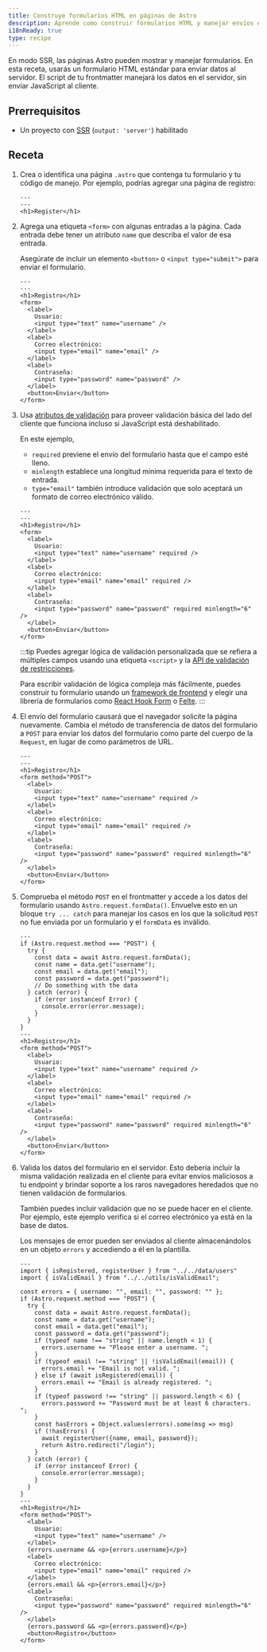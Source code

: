 ```yaml
---
title: Construye formularios HTML en páginas de Astro
description: Aprende como construir formularios HTML y manejar envíos en tu frontmatter.
i18nReady: true
type: recipe
---
```


En modo SSR, las páginas Astro pueden mostrar y manejar formularios. En esta receta, usarás un formulario HTML estándar para enviar datos al servidor. El script de tu frontmatter manejará los datos en el servidor, sin enviar JavaScript al cliente.


## Prerrequisitos
- Un proyecto con [SSR](/es/guides/server-side-rendering/) (`output: 'server'`) habilitado

## Receta

1. Crea o identifica una página `.astro` que contenga tu formulario y tu código de manejo. Por ejemplo, podrías agregar una página de registro:

    ```astro title="src/pages/register.astro"
    ---
    ---
    <h1>Register</h1>
    ```

2. Agrega una etiqueta `<form>` con algunas entradas a la página. Cada entrada debe tener un atributo `name` que describa el valor de esa entrada.

    Asegúrate de incluir un elemento `<button>` o `<input type="submit">` para enviar el formulario.

    ```astro title="src/pages/register.astro"
    ---
    ---
    <h1>Registro</h1>
    <form>
      <label>
        Usuario:
        <input type="text" name="username" />
      </label>
      <label>
        Correo electrónico:
        <input type="email" name="email" />
      </label>
      <label>
        Contraseña:
        <input type="password" name="password" />
      </label>
      <button>Enviar</button>
    </form>
    ```

3. Usa [atributos de validación](https://developer.mozilla.org/es/docs/Learn/Forms/Form_validation#usar_la_validación_de_formulario_incorporada) para proveer validación básica del lado del cliente que funciona incluso si JavaScript está deshabilitado.

    En este ejemplo,
    - `required` previene el envío del formulario hasta que el campo esté lleno.
    - `minlength` establece una longitud mínima requerida para el texto de entrada.
    - `type="email"` también introduce validación que solo aceptará un formato de correo electrónico válido.

    ```astro title="src/pages/register.astro"
    ---
    ---
    <h1>Registro</h1>
    <form>
      <label>
        Usuario:
        <input type="text" name="username" required />
      </label>
      <label>
        Correo electrónico:
        <input type="email" name="email" required />
      </label>
      <label>
        Contraseña:
        <input type="password" name="password" required minlength="6" />
      </label>
      <button>Enviar</button>
    </form>
    ```
    
    :::tip
    Puedes agregar lógica de validación personalizada que se refiera a múltiples campos usando una etiqueta `<script>` y la [API de validación de restricciones](https://developer.mozilla.org/en-US/docs/Web/HTML/Constraint_validation#complex_constraints_using_the_constraint_validation_api).

    Para escribir validación de lógica compleja más fácilmente, puedes construir tu formulario usando un [framework de frontend](/es/basics/framework-components/) y elegir una librería de formularios como [React Hook Form](https://react-hook-form.com/) o [Felte](https://felte.dev/).
    :::

4. El envío del formulario causará que el navegador solicite la página nuevamente. Cambia el método de transferencia de datos del formulario a `POST` para enviar los datos del formulario como parte del cuerpo de la `Request`, en lugar de como parámetros de URL.

    ```astro title="src/pages/register.astro" 'method="POST"'
    ---
    ---
    <h1>Registro</h1>
    <form method="POST">
      <label>
        Usuario:
        <input type="text" name="username" required />
      </label>
      <label>
        Correo electrónico:
        <input type="email" name="email" required />
      </label>
      <label>
        Contraseña:
        <input type="password" name="password" required minlength="6" />
      </label>
      <button>Enviar</button>
    </form>
    ```

5.  Comprueba el método `POST` en el frontmatter y accede a los datos del formulario usando `Astro.request.formData()`. Envuelve esto en un bloque `try ... catch` para manejar los casos en los que la solicitud `POST` no fue enviada por un formulario y el `formData` es inválido.

    ```astro title="src/pages/register.astro" ins={2-14} "Astro.request.formData()"
    ---
    if (Astro.request.method === "POST") {
      try {
        const data = await Astro.request.formData();
        const name = data.get("username");
        const email = data.get("email");
        const password = data.get("password");
        // Do something with the data
      } catch (error) {
        if (error instanceof Error) {
          console.error(error.message);
        }
      }
    }
    ---
    <h1>Registro</h1>
    <form method="POST">
      <label>
        Usuario:
        <input type="text" name="username" required />
      </label>
      <label>
        Correo electrónico:
        <input type="email" name="email" required />
      </label>
      <label>
        Contraseña:
        <input type="password" name="password" required minlength="6" />
      </label>
      <button>Enviar</button>
    </form>
    ```

5. Valida los datos del formulario en el servidor. Esto debería incluir la misma validación realizada en el cliente para evitar envíos maliciosos a tu endpoint y brindar soporte a los raros navegadores heredados que no tienen validación de formularios.

    También puedes incluir validación que no se puede hacer en el cliente. Por ejemplo, este ejemplo verifica si el correo electrónico ya está en la base de datos.

    Los mensajes de error pueden ser enviados al cliente almacenándolos en un objeto `errors` y accediendo a él en la plantilla.

    ```astro title="src/pages/register.astro" ins={5, 12-22, 41, 46, 51}
    ---
    import { isRegistered, registerUser } from "../../data/users"
    import { isValidEmail } from "../../utils/isValidEmail";

    const errors = { username: "", email: "", password: "" };
    if (Astro.request.method === "POST") {
      try {
        const data = await Astro.request.formData();
        const name = data.get("username");
        const email = data.get("email");
        const password = data.get("password");
        if (typeof name !== "string" || name.length < 1) {
          errors.username += "Please enter a username. ";
        }
        if (typeof email !== "string" || !isValidEmail(email)) {
          errors.email += "Email is not valid. ";
        } else if (await isRegistered(email)) {
          errors.email += "Email is already registered. ";
        }
        if (typeof password !== "string" || password.length < 6) {
          errors.password += "Password must be at least 6 characters. ";
        }
        const hasErrors = Object.values(errors).some(msg => msg)
        if (!hasErrors) {
          await registerUser({name, email, password});
          return Astro.redirect("/login");
        }
      } catch (error) {
        if (error instanceof Error) {
          console.error(error.message);
        }
      }
    }
    ---
    <h1>Registro</h1>
    <form method="POST">
      <label>
        Usuario:
        <input type="text" name="username" />
      </label>
      {errors.username && <p>{errors.username}</p>}
      <label>
        Correo electrónico:
        <input type="email" name="email" required />
      </label>
      {errors.email && <p>{errors.email}</p>}
      <label>
        Contraseña:
        <input type="password" name="password" required minlength="6" />
      </label>
      {errors.password && <p>{errors.password}</p>}
      <button>Registro</button>
    </form>

    ```


